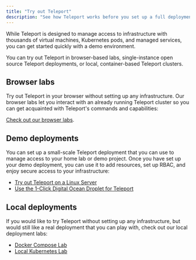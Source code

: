 ```yaml
---
title: "Try out Teleport"
description: "See how Teleport works before you set up a full deployment"
---
```


While Teleport is designed to manage access to infrastructure with thousands of
virtual machines, Kubernetes pods, and managed services, you can get started
quickly with a demo environment. 

You can try out Teleport in browser-based labs, single-instance open source
Teleport deployments, or local, container-based Teleport clusters.

## Browser labs

Try out Teleport in your browser without setting up any infrastructure. Our
browser labs let you interact with an already running Teleport cluster so you
can get acquainted with Teleport's commands and capabilities:

[Check out our browser labs](./browser-labs.mdx).

## Demo deployments

You can set up a small-scale Teleport deployment that you can use to manage
access to your home lab or demo project. Once you have set up your demo
deployment, you can use it to add resources, set up RBAC, and enjoy secure
access to your infrastructure:

- [Try out Teleport on a Linux Server](./linux-server.mdx)
- [Use the 1-Click Digital Ocean Droplet for Teleport](./digitalocean.mdx)

## Local deployments

If you would like to try Teleport without setting up any infrastructure, but
would still like a real deployment that you can play with, check out our local
deployment labs:

- [Docker Compose Lab](./docker-compose.mdx)
- [Local Kubernetes Lab](./local-kubernetes.mdx)
